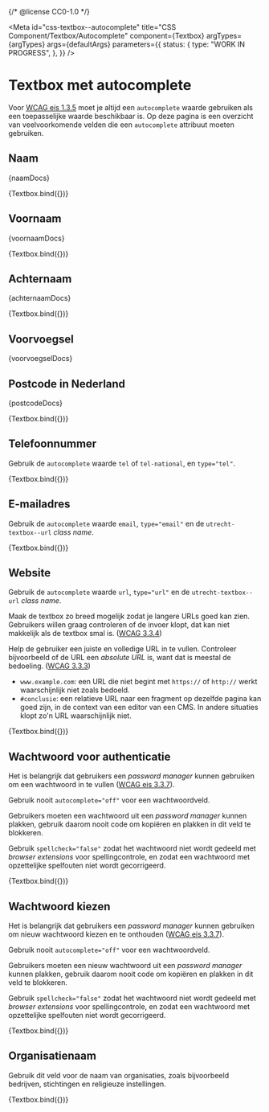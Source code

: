 {/* @license CC0-1.0 */}


<Meta
  id="css-textbox--autocomplete"
  title="CSS Component/Textbox/Autocomplete"
  component={Textbox}
  argTypes={argTypes}
  args={defaultArgs}
  parameters={{
    status: {
      type: "WORK IN PROGRESS",
    },
  }}
/>

# Textbox met autocomplete

Voor [WCAG eis 1.3.5](https://www.w3.org/TR/WCAG21/#identify-input-purpose) moet je altijd een `autocomplete` waarde gebruiken als een toepasselijke waarde beschikbaar is. Op deze pagina is een overzicht van veelvoorkomende velden die een `autocomplete` attribuut moeten gebruiken.

## Naam

<Description>{naamDocs}</Description>

<Canvas>
  <Story
    name="Naam"
    args={{
      ...exampleArgs,
      autocomplete: "name",
      spellcheck: "false",
      value: "Sjors van Amerongen",
    }}
    parameters={{
      chromatic: { disableSnapshot: true },
    }}
  >
    {Textbox.bind({})}
  </Story>
</Canvas>

## Voornaam

<Description>{voornaamDocs}</Description>

<Canvas>
  <Story
    name="Voornaam"
    args={{
      ...exampleArgs,
      value: "Sjors",
      autocomplete: "given-name",
      spellcheck: "false",
    }}
    parameters={{
      chromatic: { disableSnapshot: true },
    }}
  >
    {Textbox.bind({})}
  </Story>
</Canvas>

## Achternaam

<Description>{achternaamDocs}</Description>

<Canvas>
  <Story
    name="Achternaam"
    args={{
      ...exampleArgs,
      value: "van der Meer",
      autocomplete: "family-name",
      spellcheck: "false",
    }}
    parameters={{
      chromatic: { disableSnapshot: true },
    }}
  >
    {Textbox.bind({})}
  </Story>
</Canvas>

## Voorvoegsel

<Description>{voorvoegselDocs}</Description>

## Postcode in Nederland

<Description>{postcodeDocs}</Description>

<Canvas>
  <Story
    name="Postcode"
    args={{
      ...exampleArgs,
      value: "3521 AZ",
      autocomplete: "postal-code",
      spellcheck: "false",
    }}
    parameters={{
      chromatic: { disableSnapshot: true },
    }}
  >
    {Textbox.bind({})}
  </Story>
</Canvas>

## Telefoonnummer

Gebruik de `autocomplete` waarde `tel` of `tel-national`, en `type="tel"`.

<Canvas>
  <Story
    name="Telefoonnummer"
    args={{
      ...exampleArgs,
      autocomplete: "tel",
      spellcheck: "false",
      type: "tel",
      value: "+31 30 286 00 00",
    }}
    parameters={{
      chromatic: { disableSnapshot: true },
    }}
  >
    {Textbox.bind({})}
  </Story>
</Canvas>

## E-mailadres

Gebruik de `autocomplete` waarde `email`, `type="email"` en de `utrecht-textbox--url` _class name_.

<Canvas>
  <Story
    name="E-mailadres"
    args={{
      ...exampleArgs,
      autocomplete: "email",
      spellcheck: "false",
      type: "email",
      value: "info@example.fi",
    }}
    parameters={{
      chromatic: { disableSnapshot: true },
    }}
  >
    {Textbox.bind({})}
  </Story>
</Canvas>

## Website

Gebruik de `autocomplete` waarde `url`, `type="url"` en de `utrecht-textbox--url` _class name_.

Maak de textbox zo breed mogelijk zodat je langere URLs goed kan zien. Gebruikers willen graag controleren of de invoer klopt, dat kan niet makkelijk als de textbox smal is. ([WCAG 3.3.4](https://www.w3.org/TR/WCAG21/#error-prevention-legal-financial-data))

Help de gebruiker een juiste en volledige URL in te vullen. Controleer bijvoorbeeld of de URL een _absolute URL_ is, want dat is meestal de bedoeling. ([WCAG 3.3.3](https://www.w3.org/TR/WCAG21/#error-suggestion))

- `www.example.com`: een URL die niet begint met `https://` of `http://` werkt waarschijnlijk niet zoals bedoeld.
- `#conclusie`: een relatieve URL naar een fragment op dezelfde pagina kan goed zijn, in de context van een editor van een CMS. In andere situaties klopt zo'n URL waarschijnlijk niet.

<Canvas>
  <Story
    name="Website"
    args={{
      ...exampleArgs,
      autocomplete: "url",
      spellcheck: "false",
      type: "url",
      value: "https://example.fi",
    }}
    parameters={{
      chromatic: { disableSnapshot: true },
    }}
  >
    {Textbox.bind({})}
  </Story>
</Canvas>

## Wachtwoord voor authenticatie

Het is belangrijk dat gebruikers een _password manager_ kunnen gebruiken om een wachtwoord in te vullen ([WCAG eis 3.3.7](https://www.w3.org/TR/WCAG22/#accessible-authentication)).

Gebruik nooit `autocomplete="off"` voor een wachtwoordveld.

Gebruikers moeten een wachtwoord uit een _password manager_ kunnen plakken, gebruik daarom nooit code om kopiëren en plakken in dit veld te blokkeren.

Gebruik `spellcheck="false"` zodat het wachtwoord niet wordt gedeeld met _browser extensions_ voor spellingcontrole, en zodat een wachtwoord met opzettelijke spelfouten niet wordt gecorrigeerd.

<Canvas>
  <Story
    name="Wachtwoord"
    args={{
      ...exampleArgs,
      autocomplete: "current-password",
      spellcheck: "false",
      type: "password",
    }}
  >
    {Textbox.bind({})}
  </Story>
</Canvas>

## Wachtwoord kiezen

Het is belangrijk dat gebruikers een _password manager_ kunnen gebruiken om nieuw wachtwoord kiezen en te onthouden ([WCAG eis 3.3.7](https://www.w3.org/TR/WCAG22/#accessible-authentication)).

Gebruik nooit `autocomplete="off"` voor een wachtwoordveld.

Gebruikers moeten een nieuw wachtwoord uit een _password manager_ kunnen plakken, gebruik daarom nooit code om kopiëren en plakken in dit veld te blokkeren.

Gebruik `spellcheck="false"` zodat het wachtwoord niet wordt gedeeld met _browser extensions_ voor spellingcontrole, en zodat een wachtwoord met opzettelijke spelfouten niet wordt gecorrigeerd.

<Canvas>
  <Story
    name="Wachtwoord kiezen"
    args={{
      ...exampleArgs,
      autocomplete: "new-password",
      spellcheck: "false",
      type: "password",
      value: "",
    }}
  >
    {Textbox.bind({})}
  </Story>
</Canvas>

## Organisatienaam

Gebruik dit veld voor de naam van organisaties, zoals bijvoorbeeld bedrijven, stichtingen en religieuze instellingen.

<Canvas>
  <Story
    name="Naam van de organisatie"
    args={{
      ...exampleArgs,
      autocomplete: "organization",
      value: "",
    }}
  >
    {Textbox.bind({})}
  </Story>
</Canvas>
